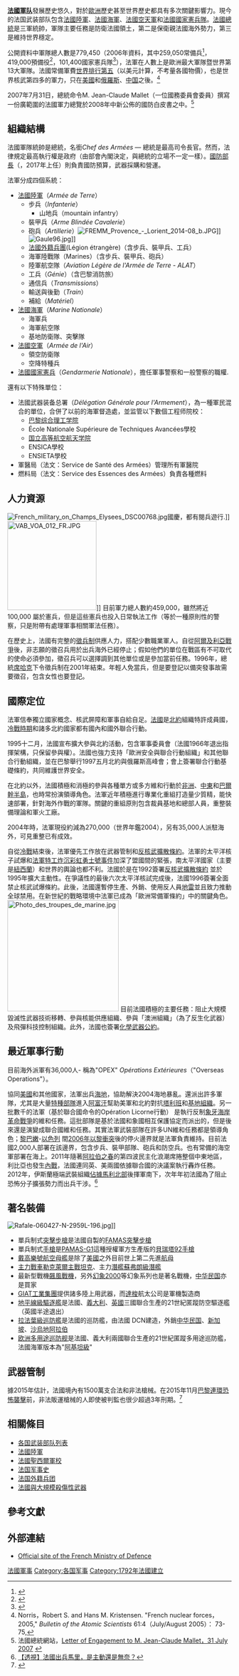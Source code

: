 {{noteTA
|1=zh-hans:埃马纽埃尔;zh-tw:艾曼紐;zh-hk:伊曼努爾;
|2=zh-hans:马克龙;zh-tw:馬克宏;zh-hk:馬克龍;
}}
{{Infobox national military
| name              = 法国武装部隊
| native_name       = {{lang|fr|Forces armées françaises}}
| image             = [[Image:Armoiries_république_française.svg|210px]]
| caption           = 法兰西共和国国徽（非正式）
| headquarters      = <!-- Main headquarters of the nation's military -->
| commander-in-chief= [[埃瑪紐耶爾·馬克宏|埃瑪紐耶爾·馬克宏]][[總統|總統]]
| minister          = {{Link-fr|弗洛朗斯·帕爾麗|Florence Parly}}
| minister_title    = 国防部长
| commander         = Général d'armée
{{tsl|fr|Thierry Burkhard}}
| active =215,019现役（2014年）<ref name="Key figures in 2014">{{cite web |url=http://www.defense.gouv.fr/content/download/302626/4023685/file/Chiffres%20cl%C3%A9s%20de%20la%20D%C3%A9fense%20-%202014%20(GB).pdf |title=Key defence figures 2014 |language=fr |publisher=Defense.gouv.fr |accessdate=2015-02-06 |archive-date=2014-12-13 |archive-url=https://web.archive.org/web/20141213014855/http://www.defense.gouv.fr/content/download/302626/4023685/file/Chiffres%20cl%C3%A9s%20de%20la%20D%C3%A9fense%20-%202014%20%28GB%29.pdf |dead-url=unfit }}()</ref><br>98,155宪兵（2011年）
| reserve =27,680（2014年）<ref name="Key figures in 2014"/>
| deployed          = 
| budget            = 
| percent_GDP       = 2.2%（2013年）<ref name="SIPRI">{{cite web |url = http://books.sipri.org/product_info?c_product_id=476 |title = The 15 countries with the highest military expenditure in 2013 (table) |publisher = [[Stockholm_International_Peace_Research_Institute|Stockholm International Peace Research Institute]] |format = PDF |accessdate = 14 April 2014 |deadurl = yes |archiveurl = https://web.archive.org/web/20150104033821/http://books.sipri.org/product_info?c_product_id=476 |archivedate = 2015年1月4日 }}</ref><small>（包括[[国家宪兵_(法国)|国家宪兵]]预算）</small>
| amount= €314亿（2013年）<ref>{{fr icon}}[http://www.lefigaro.fr/conjoncture/2013/08/02/20002-20130802ARTFIG00217-defense-un-budget-sous-contrainte.php Defence: what will change for the French Army] {{Wayback|url=http://www.lefigaro.fr/conjoncture/2013/08/02/20002-20130802ARTFIG00217-defense-un-budget-sous-contrainte.php |date=20210401184104 }}, lefigaro.fr</ref><small>（不包括国家宪兵预算）</small>
| founded           = <!-- Date of original founding of the armed forces -->
| current form      = <!-- Date armed forces reorganised into current structure -->
| disbanded         = <!-- Date of the disbanding or other end of existence of the armed forces -->
| branches          = [[File:Logo_of_the_French_Army_(Armee_de_Terre).svg|30px]] [[法国陆军|法国陆军]]<br/>[[File:Logo_of_the_French_Navy_(Marine_Nationale).svg|30px]] [[法国海军|法国海军]]<br/>[[File:Logo_of_the_French_Air_Force_(Armee_de_l'Air).svg|30px]] [[法国空天军|法国空天军]]<br/> [[File:Gendarmerie_nationale_logo.svg|border]] [[国家宪兵_(法国)|国家宪兵]]
| age               = 17.5岁
| available         = 
| fit               = 
| reaching          = 
| conscription      = 否<!-- National conscription law -->
| domestic_suppliers= {{FRA}}
|foreign_suppliers = {{EU}}<br>{{USA}}<br>{{GER}}<br>{{JPN}}<br>{{SWE}}<br>{{UK}}<br>{{RUS}}<br>{{ISR}}<br>{{UKR}}
| exports           = <!-- Value of annual arms exports -->
| imports           = <!-- Value of annual arms imports -->
| history           = [[法国军事史|法国军事史]]
}}

'''[[法國|法國]][[軍队|軍队]]'''發展歷史悠久，對於[[歐洲|歐洲]]歷史甚至世界歷史都具有多次關鍵影響力。現今的法国武装部队包含[[法國陸軍|法國陸軍]]、[[法國海軍|法國海軍]]、[[法國空天軍|法國空天軍]]和[[法國國家憲兵隊|法國國家憲兵隊]]。[[法國總統|法國總統]]是三軍統帥，軍隊主要任務是防衛法國領土，第二是保衛親法國海外勢力，第三是維持世界穩定。

公開資料中軍隊總人數是779,450（2006年資料，其中259,050常備兵<ref>{{cite news|title=French Armed Forces，CSIS（Page 32）|date=2006-07-25|url=http://www.csis.org/media/csis/pubs/060626_asia_balance_powers.pdf|accessdate=2008-05-18|archive-date=2018-12-26|archive-url=https://web.archive.org/web/20181226073401/https://www.csis.org/media/csis/pubs/060626_asia_balance_powers.pdf|dead-url=no}}</ref>，419,000預備役<ref>{{cite news|title=French Armed Forces，CSIS（Page 112）|date=2006-09-27|url=http://www.csis.org/media/csis/pubs/westmb012302%5B1%5D.pdf|accessdate=2008-05-18|archive-date=2009-06-17|archive-url=https://web.archive.org/web/20090617081254/http://www.csis.org/media/csis/pubs/westmb012302%5B1%5D.pdf|dead-url=no}}</ref>，101,400國家憲兵隊<ref>{{cite news|title=French Paramilitary Forces，Tiscali Encyclopedia|date=2006-07-25|url=http://www.tiscali.co.uk/reference/encyclopaedia/countryfacts/france.html|deadurl=yes|archiveurl=https://web.archive.org/web/20080425113623/http://www.tiscali.co.uk/reference/encyclopaedia/countryfacts/france.html|archivedate=2008-04-25}}</ref>），法軍在人數上是歐洲最大軍隊暨世界第13大軍隊。法國常備軍費[[各國國防預算列表|世界排行第五]]（以美元計算，不考量各國物價），也是世界核武第四多的軍力，只在[[美國|美國]]和[[俄羅斯|俄羅斯]]、[[中華人民共和國|中国]]之後。<ref>Norris，Robert S. and Hans M. Kristensen. "French nuclear forces，2005," ''Bulletin of the Atomic Scientists'' 61:4（July/August 2005）： 73-75,''{{cite web |url=http://www.thebulletin.org/article_nn.php?art_ofn=ja05norris |title=存档副本 |accessdate=2006-05-25 |deadurl=yes |archiveurl=https://web.archive.org/web/20060928030405/http://www.thebulletin.org/article_nn.php?art_ofn=ja05norris |archivedate=2006-09-28 }}''</ref>

2007年7月31日，總統命令M. Jean-Claude Mallet（一位國務委員會委員）撰寫一份廣範圍的法國軍力總覽於2008年中新公佈的國防白皮書之中。<ref>法國總統網站，[http://www.elysee.fr/elysee/elysee.fr/anglais/speeches_and_documents/2007/white_paper_on_defence_and_national_security_letter_to_m_jean-claude_mallet_member_of_the_conseil_d_etat.79322.html Letter of Engagement to M. Jean-Claude Mallet，31 July 2007] {{webarchive|url=https://web.archive.org/web/20080921130731/http://www.elysee.fr/elysee/elysee.fr/anglais/speeches_and_documents/2007/white_paper_on_defence_and_national_security_letter_to_m_jean-claude_mallet_member_of_the_conseil_d_etat.79322.html |date=2008年9月21日 }}</ref>

== 組織結構 ==
法國軍隊統帥是總統，名銜''Chef des Armées'' — 總統是最高司令長官。然而，法律規定最高執行權是政府（由部會內閣決定，與總統的立場不一定一樣）。[[國防部長|國防部長]]（{{Link-fr|弗洛朗斯·帕爾麗|Florence Parly}}，2017年上任）則負責國防預算，武器採購和營運。

法軍分成四個系統：
* [[法國陸軍|法國陸軍]]（''Armée de Terre''）
** 步兵（''Infanterie''）
*** 山地兵（mountain infantry）
** 裝甲兵（''Arme Blindée Cavalerie''）
** 砲兵（''Artillerie''）[[File:FREMM_Provence_-_Lorient_2014-08_b.JPG|thumb]]]] [[File:Gaule96.jpg|thumb]]]]
** [[法國外籍兵團|法國外籍兵團]](Légion étrangère)（含步兵、裝甲兵、工兵）
** 海軍陸戰隊（Marines）（含步兵、裝甲兵、砲兵）
** 陸軍航空隊（''Aviation Légère de l'Armée de Terre - ALAT''）
** 工兵（''Génie''）（含巴黎消防旅）
** 通信兵（''Transmissions''）
** 輸送與後勤（''Train''）
** 補給（''Matériel''）
* [[法國海軍|法國海軍]]（''Marine Nationale''）
** 海軍兵
** 海軍航空隊
** 基地防衛隊、突擊隊
* [[法國空軍|法國空軍]]（''Armée de l'Air''） 
** 領空防衛隊
** 空降特種兵
* [[法國國家憲兵|法國國家憲兵]]（''Gendarmerie Nationale''），擔任軍事警察和一般警察的職權.

還有以下特殊單位：
* 法國武器装备总署（''Délégation Générale pour l'Armement''），為一種軍民混合的單位，合併了以前的海軍督造處，並监管以下數個工程师院校：
** [[巴黎综合理工学院|巴黎综合理工学院]]
** École Nationale Supérieure de Techniques Avancées學校
** [[国立高等航空航天学院|国立高等航空航天学院]]
** ENSICA學校
** ENSIETA學校
* 軍醫局（法文：Service de Santé des Armées）管理所有軍醫院
* 燃料局（法文：Service des Essences des Armées）負責各種燃料

== 人力資源 ==
[[File:French_military_on_Champs_Elysees_DSC00768.jpg|thumb]]國慶，都有閱兵遊行.]]
[[File:VAB_VOA_012_FR.JPG|200px]]]]
目前軍力總人數約459,000，雖然將近100,000 屬於憲兵，但是這些憲兵也投入日常執法工作（等於一種原則性的警察，只是附帶有處理軍事相關軍法任務）。

在歷史上，法國有完整的[[徵兵制|徵兵制]]供應人力，搭配少數職業軍人。自從[[阿爾及利亞戰爭|阿爾及利亞戰爭]]後，非志願的徵召兵用於出兵海外已經停止；假如他們的單位在戰區有不可取代的使命必須參加，徵召兵可以選擇調到其他單位或是參加當前任務。1996年，總統[[席哈克|席哈克]]下令徵兵制在2001年結束。年輕人免當兵，但是要登記以備突發事故需要徵召，包含女性也要登記。

== 國際定位 ==
法軍信奉獨立國家概念、核武屏障和軍事自給自足。[[法國|法國]]是[[北約|北約]]組織特許成員國，[[冷戰時期|冷戰時期]]和諸多北約國家都有國內和國外聯合行動。

1995十二月，法國宣布擴大參與北約活動，包含軍事委員會（法國1966年退出指揮架構，只保留參與權）。法國也強力支持「歐洲安全與聯合行動組織」和其他聯合行動組織，並在巴黎舉行1997五月北約與俄羅斯高峰會；會上簽署聯合行動基礎條約，共同維護世界安全。

在北約以外，法國積極和消極的參與各種單方或多方維和行動於[[非洲|非洲]]、[[中東|中東]]和[[巴爾幹半島|巴爾幹半島]]，也時常扮演領導角色。法軍近年積極進行專業化重組打造量少質精，能快速部署，針對海外作戰的軍隊。關鍵的重組原則包含裁員基地和總部人員，重整裝備理論和軍火工廠。

2004年時，法軍現役約減為270,000（世界年鑑2004），另有35,000人派駐海外，可見重整已有成效。

自從[[冷戰|冷戰]]結束後，法軍優先工作放在武器管制和[[反核武擴散條約|反核武擴散條約]]。法軍的太平洋核子試爆和[[彩虹勇士號#炸沉事件|法軍特工炸沉彩虹勇士號事件]]加深了盟國間的緊張，南太平洋國家（主要是[[紐西蘭|紐西蘭]]）和世界的輿論也都不利。法國於是在1992簽署[[反核武擴散條約|反核武擴散條約]] 並於1995年擴大主動性。在爭議性的最後六次太平洋核試完成後，法國1996簽署全面禁止核武試爆條約。此後，法國還暫停生產、外銷、使用反人員[[地雷|地雷]]並且致力推動全球禁用。在新世紀的戰略環境中法軍已成為「歐洲常備軍條約」中的關鍵角色。
[[File:Photo_des_troupes_de_marine.jpg|250px]]
目前法國積極的主要任務：阻止大規模毀滅性武器技術移轉、參與核能供應組織、參與「澳洲組織」（為了反生化武器）及飛彈科技控制組織。此外，法國也簽署[[化學武器公約|化學武器公約]]。

== 最近軍事行動 ==
目前海外派軍有36,000人- 稱為"OPEX" ''Opérations Extérieures''（"Overseas Operations"）。

協同[[美國|美國]]和其他國家，法軍出兵[[海地|海地]]，協助解決2004海地暴亂。還派出許多軍隊，尤其是大量[[特種部隊|特種部隊]]進入[[阿富汗|阿富汗]]幫助美軍和北約對抗[[塔利班|塔利班]]和[[基地組織|基地組織]]。另一批數千的法軍（基於聯合國命令的Opération Licorne行動） 是執行反制[[象牙海岸革命戰爭|象牙海岸革命戰爭]]的維和任務。這批部隊是基於法國和象國相互保護協定而派出的，但是後來還是演變成聯合國維和任務。其實法軍武裝部隊在許多UN維和任務都是領導角色；[[黎巴嫩|黎巴嫩]]-[[以色列|以色列]] 間[[2006年以黎衝突|2006年以黎衝突]]後的停火邊界就是法軍負責維持。目前法國2,000人部署在該邊界，包含步兵、裝甲部隊、砲兵和防空兵。也有常備的海空軍部署在海上。2011年隨著[[阿拉伯之春|阿拉伯之春]]的第四波民主化浪潮席捲整個中東地區，利比亞也發生[[利比亞內戰|內戰]]，法國連同英、美兩國依據聯合國的決議案執行轟炸任務。2012年，伊斯蘭極端武裝組織[[马里北部冲突|佔據馬利北部]]後揮軍南下，次年年初法國為了阻止恐怖分子擴張勢力而出兵干涉。<ref>[http://www.glocal.org.hk/articles/8657 【透視】法國出兵馬里，是主動還是無奈？]{{dead link|date=2018年3月 |bot=InternetArchiveBot |fix-attempted=yes }}</ref>

== 著名裝備 ==
[[File:Rafale-060427-N-2959L-196.jpg|thumb]]]]
* 單兵制式[[突擊步槍|突擊步槍]]是法國自製的[[FAMAS突擊步槍|FAMAS突擊步槍]]
* 單兵制式[[手槍|手槍]]是[[PAMAS-G1手枪|PAMAS-G1]]這種授權軍方生產版的[[貝瑞塔92手槍|貝瑞塔92手槍]]
* [[戴高樂號航空母艦|戴高樂號航空母艦]]是除了[[美國|美國]]之外目前世上第二先進[[航母|航母]]
* [[主力戰車|主力戰車]][[勒克萊爾主戰坦克|勒克萊爾主戰坦克]]、主力[[潛艦|潛艦]][[蘇弗朗級潛艦|蘇弗朗級潛艦]]
* 最新型戰機[[飆風戰機|飆風戰機]]，另外[[幻象2000|幻象2000]]等幻象系列也是著名戰機，[[中华民国|中华民国]]亦是買家
* [[GIAT工業集團|GIAT工業集團]]提供諸多陸上用武器，而[[達梭|達梭]]航太公司是軍機製造商
* [[地平線級驅逐艦|地平線級驅逐艦]]是法國、[[義大利|義大利]]、[[英國|英國]]三國聯合生產的21世紀匿蹤防空驅逐艦（英國半途退出）
* [[拉法葉級巡防艦|拉法葉級巡防艦]]是法國的巡防艦，由法國 DCN建造，外銷[[中华民国|中华民国]]、[[新加坡|新加坡]]、[[沙烏地阿拉伯|沙烏地阿拉伯]]
*[[欧洲多用途巡防舰|欧洲多用途巡防舰]]是法國、義大利兩國聯合生產的21世紀匿蹤多用途巡防艦，法國海軍版本為"[[阿基坦級巡防艦|阿基坦級]]"

== 武器管制 ==
據2015年估計，法國境內有1500萬支合法和非法槍械。在2015年11月[[2015年11月巴黎襲擊事件|巴黎連環恐怖襲擊]]前，非法販運槍械的人即使被判監也很少超過3年刑期。<ref>{{Cite news |url=http://www.chinanews.com/gj/2015/11-30/7647246.shtml |title=大量合法枪支遭窃 法国控枪令成“一纸空文” |publisher=中新網 |date=2015-11-30 |accessdate=2015-11-30 |archive-date=2021-03-24 |archive-url=https://web.archive.org/web/20210324070428/http://www.chinanews.com/gj/2015/11-30/7647246.shtml |dead-url=no }}</ref>

== 相關條目 ==
* [[各国武装部队列表|各国武装部队列表]]
* [[法國陸軍|法國陸軍]]
* [[法國聖西爾軍校|法國聖西爾軍校]]
* [[法国军事史|法国军事史]]
* [[法国外籍兵团|法国外籍兵团]]
* [[法國與大規模殺傷性武器|法國與大規模殺傷性武器]]

== 參考文獻 ==
{{reflist}}

== 外部連結 ==
* [http://www.defense.gouv.fr/ Official site of the French Ministry of Defence] {{Wayback|url=http://www.defense.gouv.fr/ |date=20110221191453 }}

{{FRA conflicts}}
{{欧洲各国家和地区軍事}}

{{法国专题导航}}
[[Category:法國軍事|]]
[[Category:各国军事|Category:各国军事]]
[[Category:1792年法國建立|Category:1792年法國建立]]